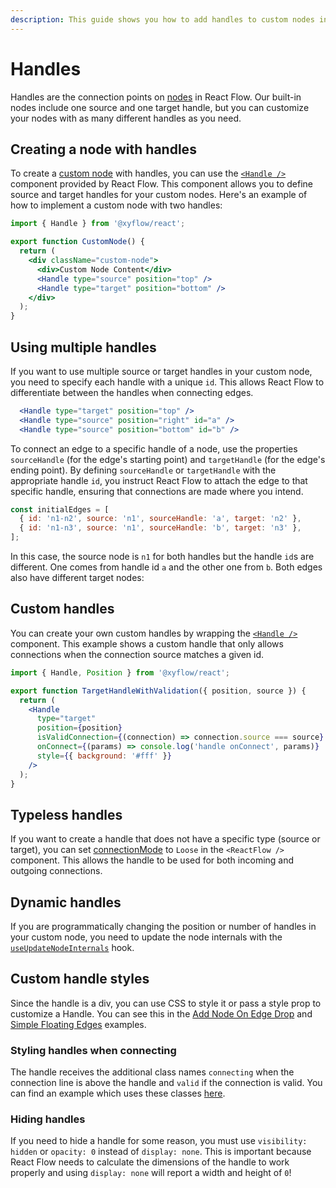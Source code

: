 ```yaml
---
description: This guide shows you how to add handles to custom nodes in React Flow.
---
```



# Handles

Handles are the connection points on
[nodes](/learn/concepts/terms-and-definitions#nodes) in React Flow. Our built-in
nodes include one source and one target handle, but you can customize your nodes
with as many different handles as you need.

## Creating a node with handles

To create a [custom node](/learn/customization/custom-nodes) with handles, you
can use the [`<Handle />`](/api-reference/components/handle) component provided
by React Flow. This component allows you to define source and target handles for
your custom nodes. Here's an example of how to implement a custom node with two
handles:

```jsx {7-8}
import { Handle } from '@xyflow/react';

export function CustomNode() {
  return (
    <div className="custom-node">
      <div>Custom Node Content</div>
      <Handle type="source" position="top" />
      <Handle type="target" position="bottom" />
    </div>
  );
}
```

## Using multiple handles

If you want to use multiple source or target handles in your custom node, you 
need to specify each handle with a unique `id`. This allows React Flow to 
differentiate between the handles when connecting edges.

```jsx /id="a"/ /id="b"/
  <Handle type="target" position="top" />
  <Handle type="source" position="right" id="a" />
  <Handle type="source" position="bottom" id="b" />
```

To connect an edge to a specific handle of a node, use the properties
`sourceHandle` (for the edge's starting point) and `targetHandle` (for the 
edge's ending point). By defining `sourceHandle` or `targetHandle` with the 
appropriate handle `id`, you instruct React Flow to attach the edge to that 
specific handle, ensuring that connections are made where you intend.

```js "sourceHandle: 'a'" "sourceHandle: 'b'"
const initialEdges = [
  { id: 'n1-n2', source: 'n1', sourceHandle: 'a', target: 'n2' },
  { id: 'n1-n3', source: 'n1', sourceHandle: 'b', target: 'n3' },
];
```

In this case, the source node is `n1` for both handles but the handle `id`s are 
different. One comes from handle id `a` and the other one from `b`. Both edges 
also have different target nodes:

<RemoteCodeViewer route="learn/custom-node-2" framework="react" />

## Custom handles

You can create your own custom handles by wrapping the
[`<Handle />`](/api-reference/components/handle) component.
This example shows a custom handle that only allows connections when the
connection source matches a given id.

```jsx
import { Handle, Position } from '@xyflow/react';

export function TargetHandleWithValidation({ position, source }) {
  return (
    <Handle
      type="target"
      position={position}
      isValidConnection={(connection) => connection.source === source}
      onConnect={(params) => console.log('handle onConnect', params)}
      style={{ background: '#fff' }}
    />
  );
}
```

## Typeless handles

If you want to create a handle that does not have a specific type (source or 
target), you can set [connectionMode](/api-reference/react-flow#connectionmode) 
to `Loose` in the `<ReactFlow />` component. This allows the handle to be used 
for both incoming and outgoing connections.

## Dynamic handles

If you are programmatically changing the position or number of handles in your
custom node, you need to update the node internals with the
[`useUpdateNodeInternals`](/api-reference/hooks/use-update-node-internals) hook.

## Custom handle styles

Since the handle is a div, you can use CSS to style it or pass a style prop to
customize a Handle. You can see this in the
[Add Node On Edge Drop](/examples/nodes/add-node-on-edge-drop) and
[Simple Floating Edges](/examples/edges/simple-floating-edges) examples.

### Styling handles when connecting

The handle receives the additional class names `connecting` when the connection
line is above the handle and `valid` if the connection is valid. You can find an
example which uses these classes [here](/examples/interaction/validation).

### Hiding handles

If you need to hide a handle for some reason, you must use `visibility: hidden`
or `opacity: 0` instead of `display: none`. This is important because React
Flow needs to calculate the dimensions of the handle to work properly and using
`display: none` will report a width and height of `0`!
